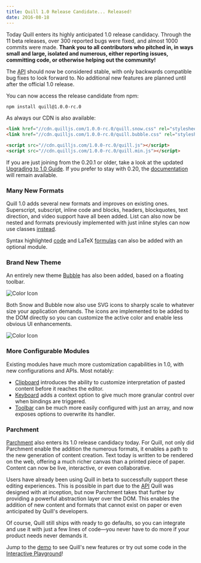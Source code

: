 ```yaml
---
title: Quill 1.0 Release Candidate... Released!
date: 2016-08-18
---
```


Today Quill enters its highly anticipated 1.0 release candidacy. Through the 11 beta releases, over 300 reported bugs were fixed, and almost 1000 commits were made. **Thank you to all contributors who pitched in, in ways small and large, isolated and numerous, either reporting issues, committing code, or otherwise helping out the community!**

The [API](/docs/api/) should now be considered stable, with only backwards compatible bug fixes to look forward to. No additional new features are planned until after the official 1.0 release.

<More />

You can now access the release candidate from npm:

```bash
npm install quill@1.0.0-rc.0
```

As always our CDN is also available:

```html
<link href="//cdn.quilljs.com/1.0.0-rc.0/quill.snow.css" rel="stylesheet" />
<link href="//cdn.quilljs.com/1.0.0-rc.0/quill.bubble.css" rel="stylesheet" />

<script src="//cdn.quilljs.com/1.0.0-rc.0/quill.js"></script>
<script src="//cdn.quilljs.com/1.0.0-rc.0/quill.min.js"></script>
```

If you are just joining from the 0.20.1 or older, take a look at the updated [Upgrading to 1.0 Guide](/guides/upgrading-to-1-0/). If you prefer to stay with 0.20, the [documentation](/0.20/) will remain available.

### Many New Formats

Quill 1.0 adds several new formats and improves on existing ones. Superscript, subscript, inline code and blocks, headers, blockquotes, text direction, and video support have all been added. List can also now be nested and formats previously implemented with just inline styles can now use classes [instead](/playground/#class-vs-inline-style).

Syntax highlighted [code](/docs/modules/syntax/) and LaTeX [formulas](/docs/modules/formula/) can also be added with an optional module.

### Brand New Theme

An entirely new theme [Bubble](/docs/themes/#bubble) has also been added, based on a floating toolbar.

![Color Icon](/assets/images/blog/bubble.png)

Both Snow and Bubble now also use SVG icons to sharply scale to whatever size your application demands. The icons are implemented to be added to the DOM directly so you can customize the active color and enable less obvious UI enhancements.

![Color Icon](/assets/images/blog/color.png)

### More Configurable Modules

Existing modules have much more customization capabilities in 1.0, with new configurations and APIs. Most notably:

- [Clipboard](/docs/modules/clipboard/) introduces the ability to customize interpretation of pasted content before it reaches the editor.
- [Keyboard](/docs/modules/keyboard/) adds a context option to give much more granular control over when bindings are triggered.
- [Toolbar](/docs/modules/toolbar/) can be much more easily configured with just an array, and now exposes options to overwrite its handler.

### Parchment

[Parchment](https://github.com/quilljs/parchment/) also enters its 1.0 release candidacy today. For Quill, not only did Parchment enable the addition the numerous formats, it enables a path to the new generation of content creation. Text today is written to be rendered on the web, offering a much richer canvas than a printed piece of paper. Content can now be live, interactive, or even collaborative.

Users have already been using Quill in beta to successfully support these editing experiences. This is possible in part due to the [API](/docs/api/) Quill was designed with at inception, but now Parchment takes that further by providing a powerful abstraction layer over the DOM. This enables the addition of new content and formats that cannot exist on paper or even anticipated by Quill's developers.

Of course, Quill still ships with ready to go defaults, so you can integrate and use it with just a few lines of code&mdash;you never have to do more if your product needs never demands it.

Jump to the [demo](/) to see Quill's new features or try out some code in the [Interactive Playground](/playground/)!
